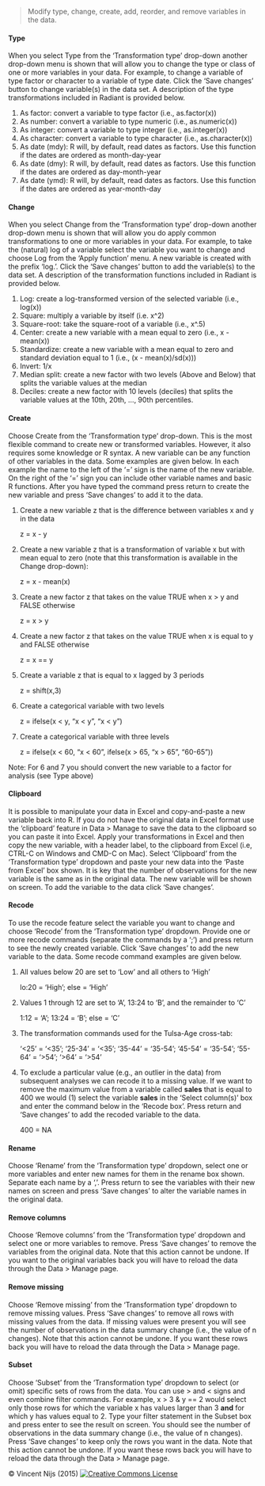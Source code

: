 > Modify type, change, create, add, reorder, and remove variables in the data.

<!--
Insert Math in-line: $\alpha^2$

Insert Math as a centered equation:

$$y = \alpha + \beta \times x$$
-->

#### Type

When you select Type from the 'Transformation type' drop-down another drop-down menu is shown that will allow you to change the type or class of one or more variables in your data. For example, to change a variable of type factor or character to a variable of type date. Click the 'Save changes' button to change variable(s) in the data set. A description of the type transformations included in Radiant is provided below.

1. As factor: convert a variable to type factor (i.e., as.factor(x))
2. As number: convert a variable to type numeric (i.e., as.numeric(x))
3. As integer: convert a variable to type integer (i.e., as.integer(x))
4. As character: convert a variable to type character (i.e., as.character(x))
5. As date (mdy): R will, by default, read dates as factors. Use this function if the dates are ordered as month-day-year
6. As date (dmy): R will, by default, read dates as factors. Use this function if the dates are ordered as day-month-year
7. As date (ymd): R will, by default, read dates as factors. Use this function if the dates are ordered as year-month-day

#### Change

When you select Change from the 'Transformation type' drop-down another drop-down menu is shown that will allow you do apply common transformations to one or more variables in your data. For example, to take the (natural) log of a variable select the variable you want to change and choose Log from the 'Apply function' menu. A new variable is created with the prefix 'log.'. Click the 'Save changes' button to add the variable(s) to the data set. A description of the transformation functions included in Radiant is provided below.

1. Log: create a log-transformed version of the selected variable (i.e., log(x))
2. Square: multiply a variable by itself (i.e. x^2)
3. Square-root: take the square-root of a variable (i.e., x^.5)
4. Center: create a new variable with a mean equal to zero (i.e., x - mean(x))
5. Standardize: create a new variable with a mean equal to zero and standard deviation equal to 1 (i.e., (x - mean(x)/sd(x)))
6. Invert: 1/x
7. Median split: create a new factor with two levels (Above and Below) that splits the variable values at the median
8. Deciles: create a new factor with 10 levels (deciles) that splits the variable values at the 10th, 20th, ..., 90th percentiles.

#### Create

Choose Create from the 'Transformation type' drop-down. This is the most flexible command to create new or transformed variables. However, it also requires some knowledge or R syntax. A new variable can be any function of other variables in the data. Some examples are given below. In each example the name to the left of the '=' sign is the name of the new variable. On the right of the '=' sign you can include other variable names and basic R functions. After you have typed the command press return to create the new variable and press 'Save changes' to add it to the data.

1. Create a new variable z that is the difference between variables x and y in the data

	z = x - y

2. Create a new variable z that is a transformation of variable x but with mean equal to zero (note that this transformation is available in the Change drop-down):

	z = x - mean(x)

3. Create a new factor z that takes on the value TRUE when x > y and FALSE otherwise

	z = x > y

4. Create a new factor z that takes on the value TRUE when x is equal to y and FALSE otherwise

	z = x == y

5. Create a variable z that is equal to x lagged by 3 periods

	z = shift(x,3)

6. Create a categorical variable with two levels

	z = ifelse(x < y, "x < y", "x < y")

7. Create a categorical variable with three levels

	z = ifelse(x < 60, "x < 60", ifelse(x > 65, "x > 65", "60-65"))

Note: For 6 and 7 you should convert the new variable to a factor for analysis (see Type above)

#### Clipboard

It is possible to manipulate your data in Excel and copy-and-paste a new variable back into R. If you do not have the original data in Excel format use the 'clipboard' feature in Data > Manage to save the data to the clipboard so you can paste it into Excel. Apply your transformations in Excel and then copy the new variable, with a header label, to the clipboard from Excel (i.e, CTRL-C on Windows and CMD-C on Mac). Select 'Clipboard' from the 'Transformation type' dropdown and paste your new data into the 'Paste from Excel' box shown. It is key that the number of observations for the new variable is the same as in the original data. The new variable will be  shown on screen. To add the variable to the data click 'Save changes'.

#### Recode

To use the recode feature select the variable you want to change and choose 'Recode' from the 'Transformation type' dropdown. Provide one or more recode commands (separate the commands by a ';') and press return to see the newly created variable. Click 'Save changes' to add the new variable to the data. Some recode command examples are given below.

1. All values below 20 are set to 'Low' and all others to 'High'

	lo:20 = 'High'; else = 'High'

2. Values 1 through 12 are set to 'A', 13:24 to 'B', and the remainder to 'C'

	1:12 = 'A'; 13:24 = 'B'; else = 'C'

3.	The transformation commands used for the Tulsa-Age cross-tab:

	'<25' = '<35'; '25-34' = '<35'; '35-44' = '35-54'; '45-54' = '35-54'; '55-64' = '>54'; '>64' = '>54'

4. To exclude a particular value (e.g., an outlier in the data) from subsequent analyses we can recode it to a missing value. If we want to remove the maximum value from a variable called __sales__ that is equal to 400 we would (1) select the variable __sales__ in the 'Select column(s)' box and enter the command below in the 'Recode box'. Press return and 'Save changes' to add the recoded variable to the data.

	400 = NA

#### Rename

Choose 'Rename' from the 'Transformation type' dropdown, select one or more variables and enter new names for them in the rename box shown. Separate each name by a ','. Press return to see the variables with their new names on screen and  press 'Save changes' to alter the variable names in the original data.

#### Remove columns

Choose 'Remove columns' from the 'Transformation type' dropdown and select one or more variables to remove. Press 'Save changes' to remove the variables from the original data. Note that this action cannot be undone. If you want to the original variables back you will have to reload the data through the Data > Manage page.

#### Remove missing

Choose 'Remove missing' from the 'Transformation type' dropdown to remove missing values. Press 'Save changes' to remove all rows with missing values from the data. If missing values were present you will see the number of observations in the data summary change (i.e., the value of n changes). Note that this action cannot be undone. If you want these rows back you will have to reload the data through the Data > Manage page.

#### Subset

Choose 'Subset' from the 'Transformation type' dropdown to select (or omit) specific sets of rows from the data. You can use > and < signs and even combine filter commands. For example, x > 3 & y == 2 would select only those rows for which the variable x has values larger than 3 __and__ for which y has values equal to 2. Type your filter statement in the Subset box and press enter to see the result on screen. You should see the number of observations in the data summary change (i.e., the value of n changes). Press 'Save changes' to keep only the rows you want in the data. Note that this action cannot be undone. If you want these rows back you will have to reload the data through the Data > Manage page.

&copy; Vincent Nijs (2015) <a rel="license" href="http://creativecommons.org/licenses/by-nc-sa/4.0/" target="_blank"><img alt="Creative Commons License" style="border-width:0" src="imgs/80x15.png" /></a>
